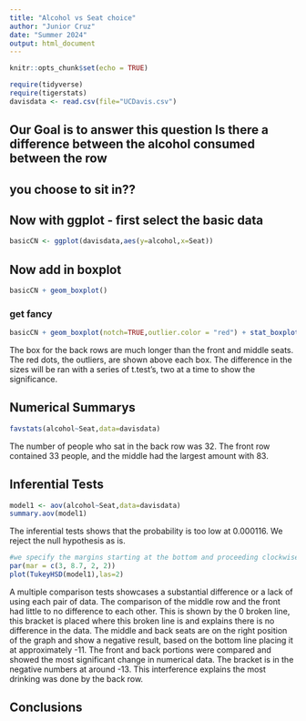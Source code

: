 ```yaml
---
title: "Alcohol vs Seat choice"
author: "Junior Cruz"
date: "Summer 2024"
output: html_document
---
```


```r
knitr::opts_chunk$set(echo = TRUE)
```

```r
require(tidyverse)
require(tigerstats)
davisdata <- read.csv(file="UCDavis.csv")
```
## Our Goal is to answer this question Is there a difference between the alcohol consumed between the row
## you choose to sit in??

## Now with ggplot - first select the basic data

```r
basicCN <- ggplot(davisdata,aes(y=alcohol,x=Seat))
```
## Now add in boxplot

```r
basicCN + geom_boxplot()
```
  
  
### get fancy  

```r
basicCN + geom_boxplot(notch=TRUE,outlier.color = "red") + stat_boxplot(geom ='errorbar') + labs(title="Fancy notch boxplot \n with 2 lines")
```

The box for the back rows are much longer than the front and middle seats. The red dots, the outliers, are shown above each box. The difference in the sizes will be ran with a series of t.test's, two at a time to show the significance. 

## Numerical Summarys 

```r
favstats(alcohol~Seat,data=davisdata)
```

The number of people who sat in the back row was 32. The front row contained 33 people, and the middle had the largest amount with 83. 

## Inferential Tests

```r
model1 <- aov(alcohol~Seat,data=davisdata)
summary.aov(model1)
```
The inferential tests shows that the probability is too low at 0.000116. We reject the null hypothesis as is. 


```r
#we specify the margins starting at the bottom and proceeding clockwise - thus 8.7 is the left side margin to hold the names of the factors
par(mar = c(3, 8.7, 2, 2))
plot(TukeyHSD(model1),las=2)
```


A multiple comparison tests showcases a substantial difference or a lack of using each pair of data. The comparison of the middle row and the front had little to no difference to each other. This is shown by the 0 broken line, this bracket is placed where this broken line is and explains there is no difference in the data. The middle and back seats are on the right position of the graph and show a negative result, based on the bottom line placing it at approximately -11. The front and back portions were compared and showed the most significant change in numerical data. The bracket is in the negative numbers at around -13. This interference explains the most drinking was done by the back row.  

## Conclusions


